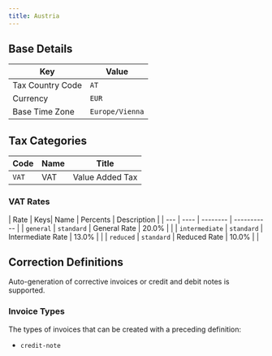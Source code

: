 ```yaml
---
title: Austria
---
```


## Base Details

| Key | Value |
| --- | ----- |
| Tax Country Code | <code>AT</code> |
| Currency | <code>EUR</code> |
| Base Time Zone | <code>Europe/Vienna</code> |

## Tax Categories

| Code | Name | Title |
| ---- | ---- | ----- |
| <code>VAT</code> | VAT | Value Added Tax |

### VAT Rates

| Rate | Keys| Name | Percents | Description |
| --- | ---- | -------- | ----------- |
| <code>general</code> | <code>standard</code> | General Rate | 20.0% |  |
| <code>intermediate</code> | <code>standard</code> | Intermediate Rate | 13.0% |  |
| <code>reduced</code> | <code>standard</code> | Reduced Rate | 10.0% |  |

## Correction Definitions

Auto-generation of corrective invoices or credit and debit notes is
supported.

### Invoice Types

The types of invoices that can be created with a preceding definition:
- <code>credit-note</code>